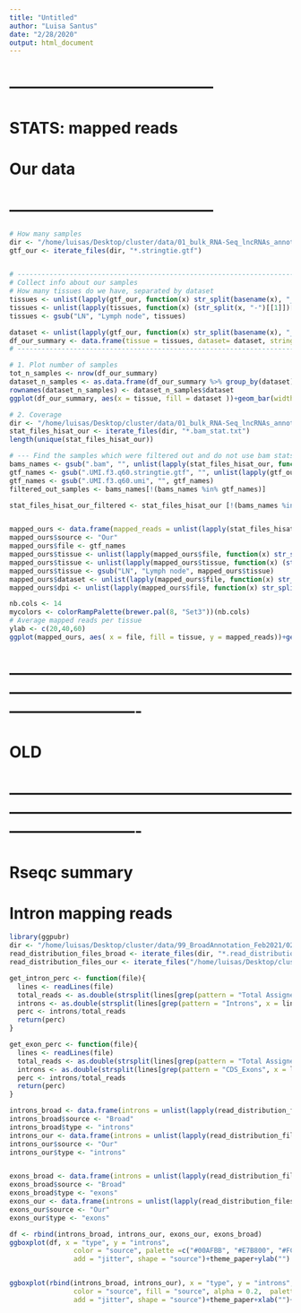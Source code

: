 ```yaml
---
title: "Untitled"
author: "Luisa Santus"
date: "2/28/2020"
output: html_document
---
```








# ---------------------------------------
#          STATS: mapped reads
#              Our data 
# ---------------------------------------
```r
# How many samples
dir <- "/home/luisas/Desktop/cluster/data/01_bulk_RNA-Seq_lncRNAs_annotation/02_RNA-Seq_ribodepl/04_stringtie/"
gtf_our <- iterate_files(dir, "*.stringtie.gtf")


# -----------------------------------------------------------------------------------------
# Collect info about our samples 
# How many tissues do we have, separated by dataset 
tissues <- unlist(lapply(gtf_our, function(x) str_split(basename(x), "_")[[1]][2]))
tissues <- unlist(lapply(tissues, function(x) (str_split(x, "-")[[1]])[1]))
tissues <- gsub("LN", "Lymph node", tissues)

dataset <- unlist(lapply(gtf_our, function(x) str_split(basename(x), "_")[[1]][1]))
df_our_summary <- data.frame(tissue = tissues, dataset= dataset, stringsAsFactors = F)
# -----------------------------------------------------------------------------------------

# 1. Plot number of samples
tot_n_samples <- nrow(df_our_summary)
dataset_n_samples <- as.data.frame(df_our_summary %>% group_by(dataset) %>% dplyr::count())
rownames(dataset_n_samples) <- dataset_n_samples$dataset
ggplot(df_our_summary, aes(x = tissue, fill = dataset ))+geom_bar(width = 0.7)+theme_paper+scale_fill_brewer(palette = "Set3")+theme(axis.text.x = element_text(size = 12, angle =24, vjust =0.9, hjust = 1.0))+ylab("#Samples")+xlab("")+ggtitle(paste("Total number of samples: ", tot_n_samples, sep = " "))

# 2. Coverage
dir <- "/home/luisas/Desktop/cluster/data/01_bulk_RNA-Seq_lncRNAs_annotation/02_RNA-Seq_ribodepl/03b_rseqc/"
stat_files_hisat_our <- iterate_files(dir, "*.bam_stat.txt")
length(unique(stat_files_hisat_our))

# --- Find the samples which were filtered out and do not use bam stats from those 
bams_names <- gsub(".bam", "", unlist(lapply(stat_files_hisat_our, function(x) paste(unlist(str_split(basename(x),"_")[[1]][1:4]), collapse = "_"))))
gtf_names <- gsub(".UMI.f3.q60.stringtie.gtf", "", unlist(lapply(gtf_our, function(x) paste(unlist(str_split(basename(x),"_")[[1]][1:4]), collapse = "_"))))
gtf_names <- gsub(".UMI.f3.q60.umi", "", gtf_names)
filtered_out_samples <- bams_names[!(bams_names %in% gtf_names)]

stat_files_hisat_our_filtered <- stat_files_hisat_our [!(bams_names %in% filtered_out_samples)]


mapped_ours <- data.frame(mapped_reads = unlist(lapply(stat_files_hisat_our_filtered, function(lines) get_mapped((lines)))))
mapped_ours$source <- "Our"
mapped_ours$file <- gtf_names
mapped_ours$tissue <- unlist(lapply(mapped_ours$file, function(x) str_split(x, "_")[[1]][2]))
mapped_ours$tissue <- unlist(lapply(mapped_ours$tissue, function(x) (str_split(x, "-")[[1]])[1]))
mapped_ours$tissue <- gsub("LN", "Lymph node", mapped_ours$tissue)
mapped_ours$dataset <- unlist(lapply(mapped_ours$file, function(x) str_split(x, "_")[[1]][1]))
mapped_ours$dpi <- unlist(lapply(mapped_ours$file, function(x) str_split(x, "_")[[1]][3]))

nb.cols <- 14
mycolors <- colorRampPalette(brewer.pal(8, "Set3"))(nb.cols)
# Average mapped reads per tissue
ylab <- c(20,40,60)
ggplot(mapped_ours, aes( x = file, fill = tissue, y = mapped_reads))+geom_bar(stat = "identity", width= 0.8)+theme_paper+scale_fill_manual(values = mycolors)+theme(axis.text.x = element_text(size = 12, angle =24, vjust =0.9, hjust = 1.0))+ylab("# Mapped reads")+xlab("")+theme(axis.text.x = element_blank(), axis.ticks.x =element_blank() )+ facet_grid(~dataset, scales = "free_x", space= "free_x")+scale_y_continuous( labels = paste0(ylab, "M"),breaks = 10^6 * ylab)

```



# -------------------------------------------------------------------------------------------------------------------------------------
#                                                    OLD
# -------------------------------------------------------------------------------------------------------------------------------------
# Rseqc summary 
# Intron mapping reads
```r
library(ggpubr)
dir <- "/home/luisas/Desktop/cluster/data/99_BroadAnnotation_Feb2021/02_rseqc//"
read_distribution_files_broad <- iterate_files(dir, "*.read_distribution.txt")
read_distribution_files_our <- iterate_files("/home/luisas/Desktop/cluster/data/01_bulk_RNA-Seq_lncRNAs_annotation/02_RNA-Seq_ribodepl/03b_rseqc/", "*q60.read_distribution.txt")

get_intron_perc <- function(file){
  lines <- readLines(file)
  total_reads <- as.double(strsplit(lines[grep(pattern = "Total Assigned Tags", x = lines)], " +")[[1]][4])
  introns <- as.double(strsplit(lines[grep(pattern = "Introns", x = lines)], " +")[[1]][3])
  perc <- introns/total_reads
  return(perc)
}

get_exon_perc <- function(file){
  lines <- readLines(file)
  total_reads <- as.double(strsplit(lines[grep(pattern = "Total Assigned Tags", x = lines)], " +")[[1]][4])
  introns <- as.double(strsplit(lines[grep(pattern = "CDS_Exons", x = lines)], " +")[[1]][3])
  perc <- introns/total_reads
  return(perc)
}

introns_broad <- data.frame(introns = unlist(lapply(read_distribution_files_broad, function(lines) get_intron_perc((lines)))))
introns_broad$source <- "Broad"
introns_broad$type <- "introns"
introns_our <- data.frame(introns = unlist(lapply(read_distribution_files_our, function(lines) get_intron_perc((lines)))))
introns_our$source <- "Our"
introns_our$type <- "introns"


exons_broad <- data.frame(introns = unlist(lapply(read_distribution_files_broad, function(lines) get_exon_perc((lines)))))
exons_broad$source <- "Broad"
exons_broad$type <- "exons"
exons_our <- data.frame(introns = unlist(lapply(read_distribution_files_our, function(lines) get_exon_perc((lines)))))
exons_our$source <- "Our"
exons_our$type <- "exons"

df <- rbind(introns_broad, introns_our, exons_our, exons_broad)
ggboxplot(df, x = "type", y = "introns",
                color = "source", palette =c("#00AFBB", "#E7B800", "#FC4E07"),
                add = "jitter", shape = "source")+theme_paper+ylab("")


ggboxplot(rbind(introns_broad, introns_our), x = "type", y = "introns",
                color = "source", fill = "source", alpha = 0.2,  palette =c("#00AFBB", "#E7B800", "#FC4E07"),
                add = "jitter", shape = "source")+theme_paper+xlab("")+ylab("Proportion intron mapping reads")

```





